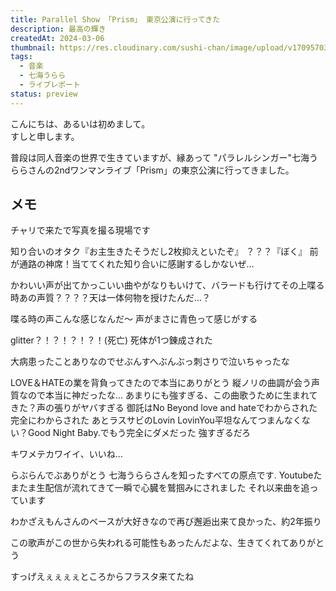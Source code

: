 ```yaml
---
title: Parallel Show 「Prism」 東京公演に行ってきた
description: 最高の輝き
createdAt: 2024-03-06
thumbnail: https://res.cloudinary.com/sushi-chan/image/upload/v1709570302/live/parellel-show-prism/IMG_1415_m0n6hc.jpg
tags:
  - 音楽
  - 七海うらら
  - ライブレポート
status: preview
---
```


こんにちは、あるいは初めまして。<br />
すしと申します。

普段は同人音楽の世界で生きていますが、縁あって <wbr />"パラレルシンガー"<wbr /> 七海うららさんの2ndワンマンライブ「Prism」の東京公演に行ってきました。


## メモ

チャリで来たで写真を撮る現場です

知り合いのオタク『お主生きたそうだし2枚抑えといたぞ』
？？？『ぼく』
前が通路の神席！当ててくれた知り合いに感謝するしかないぜ…

かわいい声が出てかっこいい曲やがなりもいけて、バラードも行けてその上喋る時あの声質？？？？天は一体何物を授けたんだ…？

喋る時の声こんな感じなんだ〜
声がまさに青色って感じがする

glitter？！？！？！？！(死亡)
死体が1つ錬成された

大病患ったことありなのでせぶんすへぶんぶっ刺さりで泣いちゃったな

LOVE＆HATEの業を背負ってきたので本当にありがとう 縦ノリの曲調が会う声質なので本当に神だったな…
あまりにも強すぎる、この曲歌うために生まれてきた？声の張りがヤバすぎる
御託はNo Beyond love and hateでわからされた完全にわからされた
あとラスサビのLovin LovinYou平坦なんてつまんなくない？Good Night Baby.でもう完全にダメだった 強すぎるだろ


キワメテカワイイ、いいね…

らぶらんでぶありがとう
七海うららさんを知ったすべての原点です. Youtubeたまたま生配信が流れてきて一瞬で心臓を鷲掴みにされました それ以来曲を追っています

わかざえもんさんのベースが大好きなので再び邂逅出来て良かった、約2年振り

この歌声がこの世から失われる可能性もあったんだよな、生きてくれてありがとう

すっげえぇぇぇぇところからフラスタ来てたね
